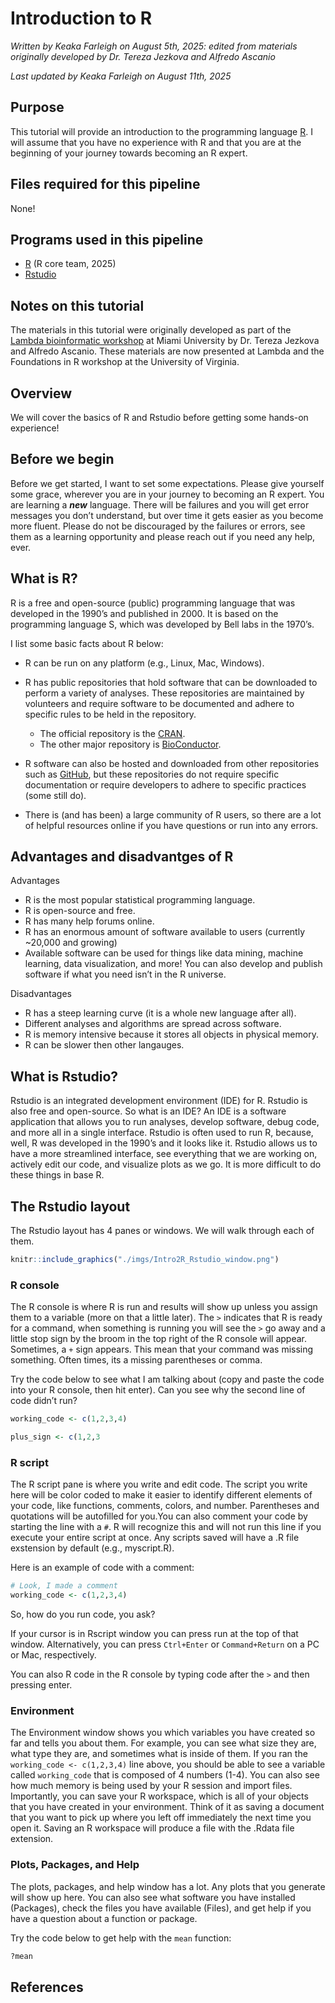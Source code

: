 # Introduction to R

*Written by Keaka Farleigh on August 5th, 2025: edited from materials originally developed by Dr. Tereza Jezkova and Alfredo Ascanio*

*Last updated by Keaka Farleigh on August 11th, 2025* 

## Purpose

This tutorial will provide an introduction to the programming language [R](https://www.r-project.org/). I will assume that you have no experience with R and that you are at the beginning of your journey towards becoming an R expert. 

## Files required for this pipeline

None!

## Programs used in this pipeline

 - [R](https://www.r-project.org/) (R core team, 2025)
 - [Rstudio](https://posit.co/download/rstudio-desktop/)


## Notes on this tutorial

The materials in this tutorial were originally developed as part of the [Lambda bioinformatic workshop](https://sites.miamioh.edu/lambda/) at Miami University by Dr. Tereza Jezkova and Alfredo Ascanio. These materials are now presented at Lambda and the Foundations in R workshop at the University of Virginia.

## Overview

We will cover the basics of R and Rstudio before getting some hands-on experience!

## Before we begin

Before we get started, I want to set some expectations. Please give yourself some grace, wherever you are in your journey to becoming an R expert. You are learning a _**new**_ language. There will be failures and you will get error messages you don't understand, but over time it gets easier as you become more fluent. Please do not be discouraged by the failures or errors, see them as a learning opportunity and please reach out if you need any help, ever.  

## What is R?

R is a free and open-source (public) programming language that was developed in the 1990's and published in 2000. It is based on the programming language S, which was developed by Bell labs in the 1970's.

I list some basic facts about R below:

- R can be run on any platform (e.g., Linux, Mac, Windows).

- R has public repositories that hold software that can be downloaded to perform a variety of analyses. These repositories are maintained by volunteers and require software to be documented and adhere to specific rules to be held in the repository.
  - The official repository is the [CRAN](https://cran.r-project.org/).
  - The other major repository is [BioConductor](https://www.bioconductor.org/).
  
- R software can also be hosted and downloaded from other repositories such as [GitHub](https://github.com/), but these repositories do not require specific documentation or require developers to adhere to specific practices (some still do).

- There is (and has been) a large community of R users, so there are a lot of helpful resources online if you have questions or run into any errors. 

## Advantages and disadvantges of R

Advantages

- R is the most popular statistical programming language.
- R is open-source and free.
- R has many help forums online.
- R has an enormous amount of software available to users (currently ~20,000 and growing)
- Available software can be used for things like data mining, machine learning, data visualization, and more! You can also develop and publish software if what you need isn't in the R universe. 

Disadvantages 

- R has a steep learning curve (it is a whole new language after all).
- Different analyses and algorithms are spread across software.
- R is memory intensive because it stores all objects in physical memory. 
- R can be slower then other langauges. 

## What is Rstudio?

Rstudio is an integrated development environment (IDE) for R. Rstudio is also free and open-source. So what is an IDE? An IDE is a software application that allows you to run analyses, develop software, debug code, and more all in a single interface. Rstudio is often used to run R, because, well, R was developed in the 1990's and it looks like it. Rstudio allows us to have a more streamlined interface, see everything that we are working on, actively edit our code, and visualize plots as we go. It is more difficult to do these things in base R. 

## The Rstudio layout

The Rstudio layout has 4 panes or windows. We will walk through each of them. 


```r
knitr::include_graphics("./imgs/Intro2R_Rstudio_window.png")
```

### R console

The R console is where R is run and results will show up unless you assign them to a variable (more on that a little later). The `>` indicates that R is ready for a command, when something is running you will see the `>` go away and a little stop sign by the broom in the top right of the R console will appear. Sometimes, a `+` sign appears. This mean that your command was missing something. Often times, its a missing parentheses or comma. 

Try the code below to see what I am talking about (copy and paste the code into your R console, then hit enter). Can you see why the second line of code didn't run?

```r
working_code <- c(1,2,3,4)

plus_sign <- c(1,2,3
```

### R script

The R script pane is where you write and edit code. The script you write here will be color coded to make it easier to identify different elements of your code, like functions, comments, colors, and number. Parentheses and quotations will be autofilled for you.You can also comment your code by starting the line with a `#`. R will recognize this and will not run this line if you execute your entire script at once. Any scripts saved will have a .R file exstension by default (e.g., myscript.R).

Here is an example of code with a comment:

```r
# Look, I made a comment
working_code <- c(1,2,3,4)
```


So, how do you run code, you ask?

If your cursor is in Rscript window you can press run at the top of that window. Alternatively, you can press `Ctrl+Enter` or `Command+Return` on a PC or Mac, respectively. 

You can also R code in the R console by typing code after the `>` and then pressing enter. 

### Environment

The Environment window shows you which variables you have created so far and tells you about them. For example, you can see what size they are, what type they are, and sometimes what is inside of them. If you ran the `working_code <- c(1,2,3,4)` line above, you should be able to see a variable called `working_code` that is composed of 4 numbers (1-4). You can also see how much memory is being used by your R session and import files. Importantly, you can save your R workspace, which is all of your objects that you have created in your environment. Think of it as saving a document that you want to pick up where you left off immediately the next time you open it. Saving an R workspace will produce a file with the .Rdata file extension. 

### Plots, Packages, and Help

The plots, packages, and help window has a lot. Any plots that you generate will show up here. You can also see what software you have installed (Packages), check the files you have available (Files), and get help if you have a question about a function or package. 

Try the code below to get help with the `mean` function:

```r
?mean
```







## References
